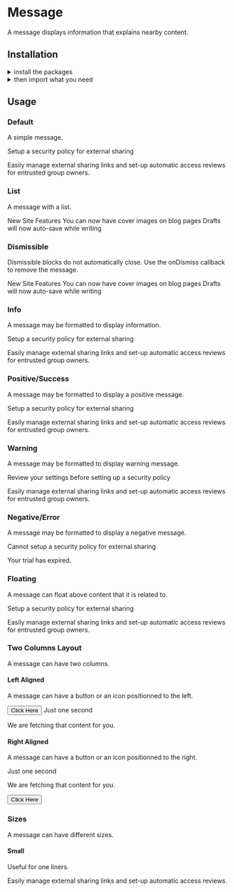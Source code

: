 
<Meta title="Components|Message" />

<Anchor storyId="components-message--default-story" />

<SemanticLink docPath="/collections/message/" />

# Message

A message displays information that explains nearby content.

## Installation

<details><summary className="outline-0">install the packages</summary>

Install from <a href={INSTALLATION_PAGE}>the React bundle</a> or as a single package:

```bash
npm install @orbit-ui/css-normalize @orbit-ui/tachyons @orbit-ui/semantic-ui-theme semantic-ui-react
```
</details>

<details><summary className="outline-0">then import what you need</summary>

```javascript
    import { Message } from "semantic-ui-react";
```
</details>

## Usage

### Default

A simple message.

<Preview>
    <Story name="default">
        <Message>
            <Message.Header>
    Setup a security policy for external sharing
            </Message.Header>
            <p>
    Easily manage external sharing links and set-up automatic access reviews
    for entrusted group owners.
            </p>
        </Message>
    </Story>
</Preview>

### List

A message with a list.

<Preview>
    <Story name="list">
        <Message>
            <Message.Header>New Site Features</Message.Header>
            <Message.List>
                <Message.Item>You can now have cover images on blog pages</Message.Item>
                <Message.Item>Drafts will now auto-save while writing</Message.Item>
            </Message.List>
        </Message>
    </Story>
</Preview>

### Dismissible

Dismissible blocks do not automatically close. Use the onDismiss callback to remove the message.

<Preview>
    <Story name="dismissible">
        <Message onDismiss={noop}>
            <Message.Header>New Site Features</Message.Header>
            <Message.List>
                <Message.Item>You can now have cover images on blog pages</Message.Item>
                <Message.Item>Drafts will now auto-save while writing</Message.Item>
            </Message.List>
        </Message>
    </Story>
</Preview>

### Info

A message may be formatted to display information.

<Preview>
    <Story name="info">
        <Message info>
            <Message.Header>
    Setup a security policy for external sharing
            </Message.Header>
            <p>
    Easily manage external sharing links and set-up automatic access reviews
    for entrusted group owners.
            </p>
        </Message>
    </Story>
</Preview>

### Positive/Success

A message may be formatted to display a positive message.

<Preview>
    <Story name="positive success">
        <Message positive>
            <Message.Header>
    Setup a security policy for external sharing
            </Message.Header>
            <p>
    Easily manage external sharing links and set-up automatic access reviews
    for entrusted group owners.
            </p>
        </Message>
    </Story>
</Preview>

### Warning

A message may be formatted to display warning message.

<Preview>
    <Story name="warning">
        <Message warning>
            <Message.Header>
    Review your settings before setting up a security policy
            </Message.Header>
            <p>
    Easily manage external sharing links and set-up automatic access reviews
    for entrusted group owners.
            </p>
        </Message>
    </Story>
</Preview>

### Negative/Error

A message may be formatted to display a negative message.

<Preview>
    <Story name="negative error">
        <Message negative>
            <Message.Header>
    Cannot setup a security policy for external sharing
            </Message.Header>
            <p>
    Your trial has expired.
            </p>
        </Message>
    </Story>
</Preview>

### Floating

A message can float above content that it is related to.

<Preview>
    <Story name="floating">
        <Message floating>
            <Message.Header>
            Setup a security policy for external sharing
            </Message.Header>
            <p>
            Easily manage external sharing links and set-up automatic access reviews
            for entrusted group owners.
            </p>
        </Message>
    </Story>
</Preview>

### Two Columns Layout

A message can have two columns.

#### Left Aligned

A message can have a button or an icon positionned to the left.

<Preview>
    <Story name="two columns left aligned">
        <Message icon>
            <Button>Click Here</Button>
            <Message.Content>
                <Message.Header>Just one second</Message.Header>
                <p>We are fetching that content for you.</p>
            </Message.Content>
        </Message>
    </Story>
</Preview>

#### Right Aligned

A message can have a button or an icon positionned to the right.

<Preview>
    <Story name="two columns right aligned">
        <Message icon>
            <Message.Content>
                <Message.Header>Just one second</Message.Header>
                <p>We are fetching that content for you.</p>
            </Message.Content>
            <Button>Click Here</Button>
        </Message>
    </Story>
</Preview>

### Sizes

A message can have different sizes.

#### Small

Useful for one liners.

<Preview>
    <Story name="sizes small">
        <Message size="small">
            <p className="fw6">
    Easily manage external sharing links and set-up automatic access reviews.
            </p>
        </Message>
    </Story>
</Preview>
